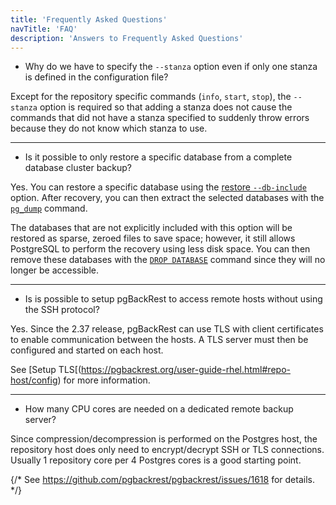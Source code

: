 ```yaml
---
title: 'Frequently Asked Questions'
navTitle: 'FAQ'
description: 'Answers to Frequently Asked Questions'
---
```


- Why do we have to specify the `--stanza` option even if only one stanza is defined in the configuration file?

Except for the repository specific commands (`info`, `start`, `stop`), the `--stanza` option is required so that adding a stanza does not cause the commands that did not have a stanza specified to suddenly throw errors because they do not know which stanza to use.

---

- Is it possible to only restore a specific database from a complete database cluster backup?

Yes. You can restore a specific database using the [restore `--db-include`](https://pgbackrest.org/command.html#command-restore/category-command/option-db-include) option. After recovery, you can then extract the selected databases with the [`pg_dump`](https://www.postgresql.org/docs/current/app-pgdump.html) command.

The databases that are not explicitly included with this option will be restored as sparse, zeroed files to save space; however, it still allows PostgreSQL to perform the recovery using less disk space. You can then remove these databases with the [`DROP DATABASE`](https://www.postgresql.org/docs/current/sql-dropdatabase.html) command since they will no longer be accessible.

---

- Is is possible to setup pgBackRest to access remote hosts without using the SSH protocol?

Yes. Since the 2.37 release, pgBackRest can use TLS with client certificates to enable communication between the hosts. A TLS server must then be configured and started on each host.

See [Setup TLS[(https://pgbackrest.org/user-guide-rhel.html#repo-host/config) for more information.

---

- How many CPU cores are needed on a dedicated remote backup server?

Since compression/decompression is performed on the Postgres host, the repository host does only need to encrypt/decrypt SSH or TLS connections. Usually 1 repository core per 4 Postgres cores is a good starting point.

{/* See https://github.com/pgbackrest/pgbackrest/issues/1618 for details. */}
